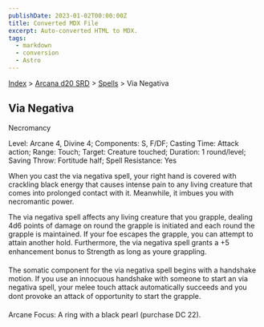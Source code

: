 ```yaml
---
publishDate: 2023-01-02T00:00:00Z
title: Converted MDX File
excerpt: Auto-converted HTML to MDX.
tags:
  - markdown
  - conversion
  - Astro
---
```






[Index](-index) > [Arcana d20 SRD](arcana-d20-srd-index) > [Spells](arcana-d20-srd-spells-index) > Via Negativa




## Via Negativa


Necromancy


Level: Arcane 4, Divine 4; Components: S, F/DF; Casting Time: Attack action; Range: Touch; Target: Creature touched; Duration: 1 round/level; Saving Throw: Fortitude half; Spell Resistance: Yes


When you cast the via negativa spell, your right hand is covered with crackling black energy that causes intense pain to any living creature that comes into prolonged contact with it. Meanwhile, it imbues you with necromantic power.


The via negativa spell affects any living creature that you grapple, dealing 4d6 points of damage on round the grapple is initiated and each round the grapple is maintained. If your foe escapes the grapple, you can attempt to attain another hold. Furthermore, the via negativa spell grants a +5 enhancement bonus to Strength as long as youre grappling.


The somatic component for the via negativa spell begins with a handshake motion. If you use an innocuous handshake with someone to start an via negativa spell, your melee touch attack automatically succeeds and you dont provoke an attack of opportunity to start the grapple.


Arcane Focus: A ring with a black pearl (purchase DC 22).



